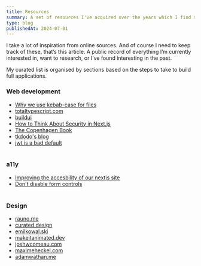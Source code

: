 ```yaml
---
title: Resources
summary: A set of resources I've acquired over the years which I find myself going back to a lot.
type: blog
publishedAt: 2024-07-01
---
```


I take a lot of inspiration from online sources. And of course I need to keep track of these, that’s this article. A public record of everything I’m currently interested in, want to research, or I’ve found interesting in the past.

My curated list is organised by sections based on the steps to take to build full applications.

### Web development

- [Why we use kebab-case for files](https://x.com/donavon/status/1249868936260333569)
- [totaltypescript.com](https://www.totaltypescript.com/)
- [buildui](https://buildui.com/)
- [How to Think About Security in Next.js](https://nextjs.org/blog/security-nextjs-server-components-actions)
- [The Copenhagen Book](https://thecopenhagenbook.com/)
- [tkdodo's blog](https://tkdodo.eu/blog)
- [jwt is a bad default](https://evertpot.com/jwt-is-a-bad-default/)
  <br />
  <br />

### a11y

- [Improving the accesbility of our nextjs site](https://vercel.com/blog/improving-the-accessibility-of-our-nextjs-site)
- [Don't disable form controls](https://adrianroselli.com/2024/02/dont-disable-form-controls.html)
  <br />
  <br />

### Design

- [rauno.me](https://interfaces.rauno.me/)
- [curated.design](https://www.curated.design/)
- [emilkowal.ski](https://emilkowal.ski)
- [makeitanimated.dev](https://www.makeitanimated.dev/)
- [joshwcomeau.com](https://www.joshwcomeau.com/)
- [maximeheckel.com](https://maximeheckel.com/)
- [adamwathan.me](https://adamwathan.me/)
  <br />
  <br />
